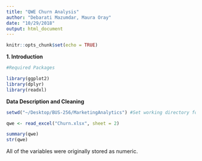```yaml
---
title: "QWE Churn Analysis"
author: "Debarati Mazumdar, Maura Oray"
date: "10/29/2018"
output: html_document
---
```


```r
knitr::opts_chunk$set(echo = TRUE)
```

**1. Introduction**

```r

#Required Packages

library(ggplot2)
library(dplyr)
library(readxl)

```

**Data Description and Cleaning**
```r

setwd("~/Desktop/BUS-256/MarketingAnalytics") #Set working directory for easier collaboration

qwe <- read_excel("Churn.xlsx", sheet = 2)

summary(qwe)
str(qwe) 

```
All of the variables were originally stored as numeric. 
